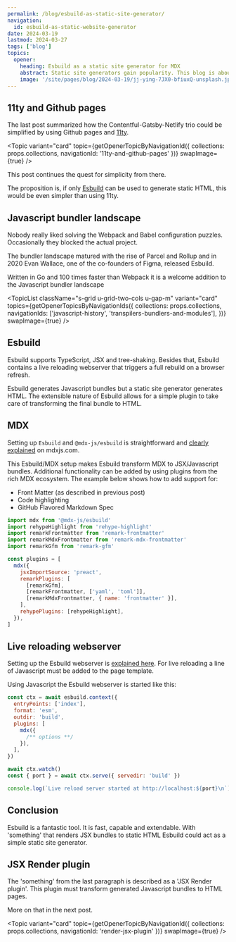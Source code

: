 ```yaml
---
permalink: /blog/esbuild-as-static-site-generator/
navigation:
  id: esbuild-as-static-website-generator
date: 2024-03-19
lastmod: 2024-03-27
tags: ['blog']
topics:
  opener:
    heading: Esbuild as a static site generator for MDX
    abstract: Static site generators gain popularity. This blog is about using Esbuild as a static site generator for MDX.
    image: '/site/pages/blog/2024-03-19/jj-ying-7JX0-bfiuxQ-unsplash.jpg'
---
```



## 11ty and Github pages

The last post summarized how the Contentful-Gatsby-Netlify trio could be
simplified by using Github pages and [11ty](https://www.11ty.dev).

<Topic
  variant="card"
  topic={getOpenerTopicByNavigationId({ collections: props.collections, navigationId: '11ty-and-github-pages' })}
  swapImage={true}
/>

This post continues the quest for simplicity from there.

The proposition is, if only [Esbuild](https://esbuild.github.io) can be used to
generate static HTML, this would be even simpler than using 11ty.

## Javascript bundler landscape

Nobody really liked solving the Webpack and Babel configuration puzzles.
Occasionally they blocked the actual project.

The bundler landscape matured with the rise of Parcel and Rollup and in 2020
Evan Wallace, one of the co-founders of Figma, released Esbuild.

Written in Go and 100 times faster than Webpack it is a welcome addition to the
Javascript bundler landscape

<TopicList
  className="s-grid u-grid-two-cols u-gap-m"
  variant="card"
  topics={getOpenerTopicsByNavigationIds({
    collections: props.collections,
    navigationIds: ['javascript-history', 'transpilers-bundlers-and-modules'],
  })}
  swapImage={true}
/>

## Esbuild

Esbuild supports TypeScript, JSX and tree-shaking. Besides that, Esbuild
contains a live reloading webserver that triggers a full rebuild on a browser
refresh.

Esbuild generates Javascript bundles but a static site generator generates HTML.
The extensible nature of Esbuild allows for a simple plugin to take care of
transforming the final bundle to HTML.

## MDX

Setting up `Esbuild` and `@mdx-js/esbuild` is straightforward and [clearly
explained](https://mdxjs.com/packages/esbuild/) on mdxjs.com.

This Esbuild/MDX setup makes Esbuild transform MDX to JSX/Javascript bundles.
Additional functionality can be added by using plugins from the rich MDX
ecosystem. The example below shows how to add support for:

- Front Matter (as described in previous post)
- Code highlighting
- GitHub Flavored Markdown Spec

```js
import mdx from '@mdx-js/esbuild'
import rehypeHighlight from 'rehype-highlight'
import remarkFrontmatter from 'remark-frontmatter'
import remarkMdxFrontmatter from 'remark-mdx-frontmatter'
import remarkGfm from 'remark-gfm'

const plugins = [
  mdx({
    jsxImportSource: 'preact',
    remarkPlugins: [
      [remarkGfm],
      [remarkFrontmatter, ['yaml', 'toml']],
      [remarkMdxFrontmatter, { name: 'frontmatter' }],
    ],
    rehypePlugins: [rehypeHighlight],
  }),
]
```

## Live reloading webserver

Setting up the Esbuild webserver is [explained
here](https://esbuild.github.io/api/#live-reload). For live reloading a line of
Javascript must be added to the page template.

Using Javascript the Esbuild webserver is started like this:

```js
const ctx = await esbuild.context({
  entryPoints: ['index'],
  format: 'esm',
  outdir: 'build',
  plugins: [
    mdx({
      /** options **/
    }),
  ],
})

await ctx.watch()
const { port } = await ctx.serve({ servedir: 'build' })

console.log(`Live reload server started at http://localhost:${port}\n`)
```

## Conclusion

Esbuild is a fantastic tool. It is fast, capable and extendable. With
'something' that renders JSX bundles to static HTML Esbuild could act as a
simple static site generator.

## JSX Render plugin

The 'something' from the last paragraph is described as a 'JSX Render plugin'.
This plugin must transform generated Javascript bundles to HTML pages.

More on that in the next post.

<Topic
  variant="card"
  topic={getOpenerTopicByNavigationId({ collections: props.collections, navigationId: 'render-jsx-plugin' })}
  swapImage={true}
/>
